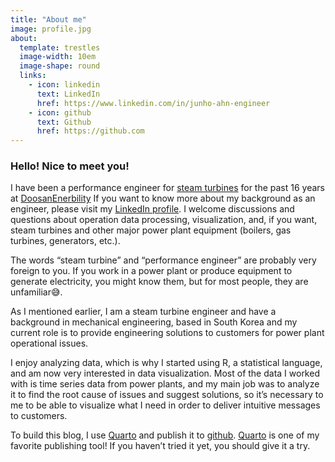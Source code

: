 ```yaml
---
title: "About me"
image: profile.jpg
about:
  template: trestles
  image-width: 10em
  image-shape: round
  links:
    - icon: linkedin
      text: LinkedIn
      href: https://www.linkedin.com/in/junho-ahn-engineer
    - icon: github
      text: Github
      href: https://github.com
---
```


### Hello! Nice to meet you!

I have been a performance engineer for [steam turbines](https://en.wikipedia.org/wiki/Steam_turbine) for the past 16 years at [DoosanEnerbility](https://www.doosanenerbility.com/en) If you want to know more about my background as an engineer, please visit my [LinkedIn profile](https://www.linkedin.com/in/junho-ahn-engineer/). I welcome discussions and questions about operation data processing, visualization, and, if you want, steam turbines and other major power plant equipment (boilers, gas turbines, generators, etc.). 

The words "steam turbine" and "performance engineer" are probably very foreign to you. If you work in a power plant or produce equipment to generate electricity, you might know them, but for most people, they are unfamiliar😅. 

As I mentioned earlier, I am a steam turbine engineer and have a background in mechanical engineering, based in South Korea and my current role is to provide engineering solutions to customers for power plant operational issues.   

I enjoy analyzing data, which is why I started using R, a statistical language, and am now very interested in data visualization. 
Most of the data I worked with is time series data from power plants, and my main job was to analyze it to find the root cause of issues and suggest solutions, so it's necessary to me to be able to visualize what I need in order to deliver intuitive messages to customers.

To build this blog, I use [Quarto](https://quarto.org) and publish it to [github](https://github.com).
[Quarto](https://quarto.org) is one of my favorite publishing tool! If you haven't tried it yet, you should give it a try.